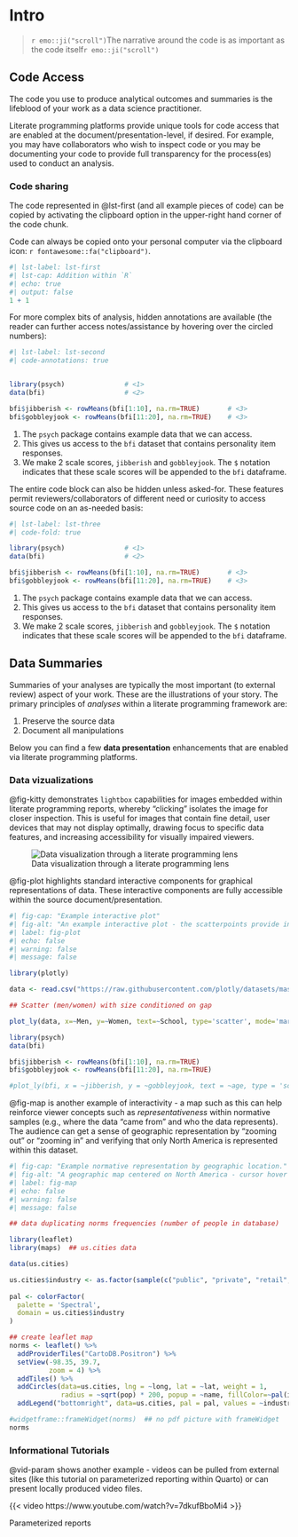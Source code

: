 # Intro

> `r emo::ji("scroll")`The narrative around the code is as important as the code itself`r emo::ji("scroll")`

## Code Access 

The code you use to produce analytical outcomes and summaries is the lifeblood of your work as a data science practitioner.  

Literate programming platforms provide unique tools for code access that are enabled at the document/presentation-level, if desired. For example, you may have collaborators who wish to inspect code or you may be documenting your code to provide full transparency for the process(es) used to conduct an analysis.

### Code sharing

The code represented in @lst-first (and all example pieces of code) can be copied by activating the clipboard option in the upper-right hand corner of the code chunk. 

::: {.callout-tip .column-margin}
Code can always be copied onto your personal computer via the clipboard icon: `r fontawesome::fa("clipboard")`. 
:::

```r
#| lst-label: lst-first
#| lst-cap: Addition within `R`
#| echo: true
#| output: false
1 + 1                                    

```

For more complex bits of analysis, hidden annotations are available (the reader can further access notes/assistance by hovering over the circled numbers):

```r
#| lst-label: lst-second
#| code-annotations: true


library(psych)               # <1>
data(bfi)                    # <2>

bfi$jibberish <- rowMeans(bfi[1:10], na.rm=TRUE)       # <3>
bfi$gobbleyjook <- rowMeans(bfi[11:20], na.rm=TRUE)    # <3>

```

1. The `psych` package contains example data that we can access.
2. This gives us access to the `bfi` dataset that contains personality item responses.
3. We make 2 scale scores, `jibberish` and `gobbleyjook`. The `$` notation indicates that these scale scores will be appended to the `bfi` dataframe.

The entire code block can also be hidden unless asked-for. These features permit reviewers/collaborators of different need or curiosity to access source code on an as-needed basis:

```r
#| lst-label: lst-three
#| code-fold: true

library(psych)               # <1>
data(bfi)                    # <2>

bfi$jibberish <- rowMeans(bfi[1:10], na.rm=TRUE)       # <3>
bfi$gobbleyjook <- rowMeans(bfi[11:20], na.rm=TRUE)    # <3>

```
1. The `psych` package contains example data that we can access.
2. This gives us access to the `bfi` dataset that contains personality item responses.
3. We make 2 scale scores, `jibberish` and `gobbleyjook`. The `$` notation indicates that these scale scores will be appended to the `bfi` dataframe.

## Data Summaries {#sec-summary}

Summaries of your analyses are typically the most important (to external review) aspect of your work. These are the illustrations of your story. The primary principles of *analyses* within a literate programming framework are:  

1. Preserve the source data
2. Document all manipulations

Below you can find a few **data presentation** enhancements that are enabled via literate programming platforms.  

### Data vizualizations

@fig-kitty demonstrates `lightbox` capabilities for images embedded within literate programming reports, whereby "clicking" isolates the image for closer inspection. This is useful for images that contain fine detail, user devices that may not display optimally, drawing focus to specific data features, and increasing accessibility for visually impaired viewers.

![Data visualization through a literate programming lens](data-vis-tips.png){#fig-kitty .lightbox fig-alt="glasses and horizontal bars representing data visualization inspection"}

@fig-plot highlights standard interactive components for graphical representations of data. These interactive components are fully accessible within the source document/presentation.  

```r
#| fig-cap: "Example interactive plot"
#| fig-alt: "An example interactive plot - the scatterpoints provide information upon cursor hover"
#| label: fig-plot
#| echo: false
#| warning: false
#| message: false

library(plotly)

data <- read.csv("https://raw.githubusercontent.com/plotly/datasets/master/school_earnings.csv")

## Scatter (men/women) with size conditioned on gap

plot_ly(data, x=~Men, y=~Women, text=~School, type='scatter', mode='markers', color=~Gap, marker=list(size=~Gap, opacity=0.5))

library(psych)
data(bfi)

bfi$jibberish <- rowMeans(bfi[1:10], na.rm=TRUE)
bfi$gobbleyjook <- rowMeans(bfi[11:20], na.rm=TRUE)

#plot_ly(bfi, x = ~jibberish, y = ~gobbleyjook, text = ~age, type = 'scatter', mode = 'markers', color=~gender, marker = list(size = ~age, opacity = 0.5))

```

@fig-map is another example of interactivity - a map such as this can help reinforce viewer concepts such as *representativeness* within normative samples (e.g., where the data "came from" and who the data represents). The audience can get a sense of geographic representation by "zooming out" or "zooming in" and verifying that only North America is represented within this dataset.  

```r
#| fig-cap: "Example normative representation by geographic location."
#| fig-alt: "A geographic map centered on North America - cursor hover provides city information"
#| label: fig-map
#| echo: false
#| warning: false
#| message: false

## data duplicating norms frequencies (number of people in database)

library(leaflet)
library(maps)  ## us.cities data

data(us.cities)

us.cities$industry <- as.factor(sample(c("public", "private", "retail", "manufacturing"), size=1005, replace=TRUE))
  
pal <- colorFactor(
  palette = 'Spectral',
  domain = us.cities$industry
)

## create leaflet map
norms <- leaflet() %>% 
  addProviderTiles("CartoDB.Positron") %>% 
  setView(-98.35, 39.7,
          zoom = 4) %>%
  addTiles() %>%
  addCircles(data=us.cities, lng = ~long, lat = ~lat, weight = 1,
             radius = ~sqrt(pop) * 200, popup = ~name, fillColor=~pal(industry)) %>%
  addLegend("bottomright", data=us.cities, pal = pal, values = ~industry, opacity = 1)

#widgetframe::frameWidget(norms)  ## no pdf picture with frameWidget
norms
```

### Informational Tutorials

@vid-param shows another example - videos can be pulled from external sites (like this tutorial on parameterized reporting within Quarto) or can present locally produced video files.

::: {#vid-param}

{{< video https://www.youtube.com/watch?v=7dkufBboMi4 >}}

Parameterized reports

:::
